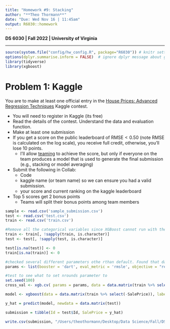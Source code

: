 ```yaml
---
title: "Homework #9: Stacking" 
author: "**Theo Thormann**"
date: "Due: Wed Nov 16 | 11:45am"
output: R6030::homework
---
```


**DS 6030 \| Fall 2022 \| University of Virginia**

------------------------------------------------------------------------

```r
source(system.file("config/hw_config.R", package="R6030")) # knitr settings
options(dplyr.summarise.inform = FALSE)  # ignore dplyr message about grouping
library(tidyverse)
library(xgboost)
```

# Problem 1: Kaggle

You are to make at least one official entry in the [House Prices: Advanced Regression Techniques](https://www.kaggle.com/c/house-prices-advanced-regression-techniques/overview) Kaggle contest.

-   You will need to register in Kaggle (its free)
-   Read the details of the contest. Understand the data and evaluation function.
-   Make at least one submission
-   If you get a score on the public leaderboard of $\text{RMSE}<0.50$ (note RMSE is calculated on the log scale), you receive full credit, otherwise, you'll lose 10 points.
    -   I'll allow [teaming](https://www.kaggle.com/c/house-prices-advanced-regression-techniques/team) to achieve the score, but only if everyone on the team produces a model that is used to generate the final submission (e.g., stacking or model averaging)
-   Submit the following in Collab:
    -   Code
    -   kaggle name (or team name) so we can ensure you had a valid submission.
    -   your score and current ranking on the kaggle leaderboard
-   Top 5 scores get 2 bonus points
    -   Teams will split their bonus points among team members
    
```r
sample <- read.csv('sample_submission.csv')
test <- read.csv('test.csv')
train <- read.csv('train.csv')
```

```r
#Remove all the categorical variables since XGBoost cannot run with these variables
train <- train[, !sapply(train, is.character)]
test <- test[, !sapply(test, is.character)]
```

```r
test[is.na(test)] <- 0
train[is.na(train)] <- 0
```
```r
#checked several different parameters othe rthan default. Found that dart is the best booster, eta is better at 0.1 and subsample is better at 0.7
params <- list(booster = 'dart', eval_metric = 'rmsle', objective = "reg:squarederror", eta=0.1, subsample = 0.7)
```
```r
#test to see what to set nrounds parameter to
set.seed(100)
cross_val <- xgb.cv( params = params, data = data.matrix(train %>% select(-SalePrice)), label = train$SalePrice, nrounds = 200, nfold = 10, showsd = T, stratified = T, print.every.n = 10, early.stop.round = 20, maximize = F)
```



```r
model <- xgboost(data = data.matrix(train %>% select(-SalePrice)), label = train$SalePrice, max.depth = 5, eta = 0.1, nthread = 2, nrounds = 96, objective = "reg:squarederror", eval_metric = 'rmsle', booster = 'dart', subsample = 0.7,verbose = 0)
```
    
```r
y_hat = predict(model, newdata = data.matrix(test))
```
```r
submission = tibble(Id = test$Id, SalePrice = y_hat)
```
```r
write.csv(submission, "/Users/theothormann/Desktop/Data Science/Fall/DS6030/Homework/HW9/thormann_submission_5.csv", row.names = FALSE)
```

